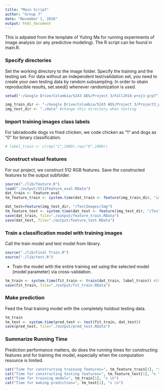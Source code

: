 ```yaml
---
title: "Main Script"
author: "Group 7"
date: "November 1, 2016"
output: html_document
---
```


This is adpated from the template of Yuting Ma for running experiments of image analysis (or any predictive modeling). The R script can be found in main.R. 

### Specify directories
Set the working directory to the image folder. Specify the training and the testing set. For data without an independent test/validation set, you need to create your own testing data by random subsampling. In order to obain reproducible results, set.seed() whenever randomization is used. 
```r
setwd("~/Google Drive/Columbia/5243 ADS/Project 3/Fall2016-proj3-grp7")
```

```r
img_train_dir <- "~/Google Drive/Columbia/5243 ADS/Project 3/Project3_poodleKFC_train/images"
img_test_dir <- "./data" #change this directory when testing
```

### Import training images class labels
For labradoodle dogs vs fried chicken, we code chicken as "1" and dogs as "0" for binary classification.
```r
# label_train <- c(rep("1",1000),rep("0",1000))
```

### Construct visual features
For our project, we construct 512 RGB features. Save the constructed features to the output subfolder.
```r
source("./lib/feature.R")
load("./output/5512Feature_eval.RData")
dat_train <- Feature_eval
tm_feature_train <- system.time(dat_train <- feature(img_train_dir, "img_zip_train"))

dat_test=feature(img_test_dir, "/TestImages/Img")
tm_feature_test <- system.time(dat_test <- feature(img_test_dir, "/TestImages/Img")) #12:14
save(dat_train, file="./output/feature_train.RData")
save(dat_test, file="./output/feature_test.RData")
```

### Train a classification model with training images
Call the train model and test model from library. 
```r
source("./lib/Final Train.R")
source("./lib/test.R")
```


* Train the model with the entire training set using the selected model (model parameter) via cross-validation.
```r
tm_train <- system.time(fit_train <- train(dat_train, label_train)) #10:36
save(fit_train, file="./output/fit_train.RData")
```

### Make prediction 
Feed the final training model with the completely holdout testing data. 
```r
tm_train
tm_test <- system.time(pred_test <- test(fit_train, dat_test))
save(pred_test, file="./output/pred_test.RData")
```

### Summarize Running Time
Prediction performance matters, do does the running times for constructing features and for training the model, especially when the computation resource is limited. 
```r
cat("Time for constructing training features=", tm_feature_train[1], "s \n")
cat("Time for constructing testing features=", tm_feature_test[1], "s \n")
cat("Time for training model=", tm_train[1], "s \n")
cat("Time for making prediction=", tm_test[1], "s \n")
```
